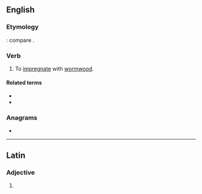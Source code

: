 ==English==

===Etymology===
{{etyl|la|en}} {{m|la|absinthium}}: compare {{m|la|absinthiatus}}.

===Verb===
{{en-verb|absinthiat}}

# To [[impregnate]] with [[wormwood]].

====Related terms====
* {{l|en|absinth}}
* {{l|en|absinthe}}

===Anagrams===
* {{anagrams|en|inhabitates}}

----

==Latin==

===Adjective===
{{la-adj-form|absinthiāte}}

# {{inflection of|absinthiātus||voc|m|s|lang=la}}